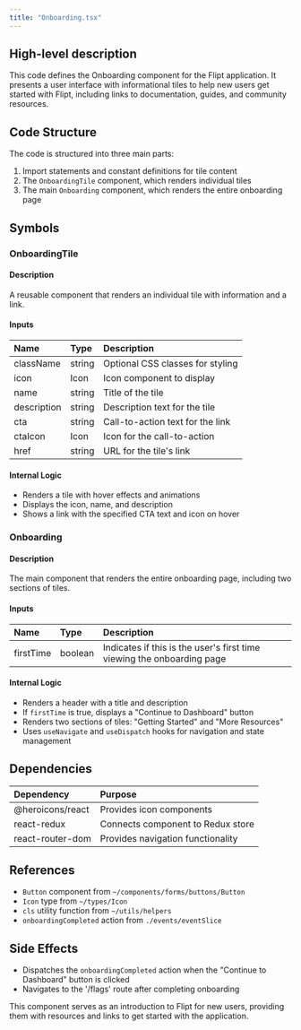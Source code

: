 ```yaml
---
title: "Onboarding.tsx"
---
```


## High-level description
This code defines the Onboarding component for the Flipt application. It presents a user interface with informational tiles to help new users get started with Flipt, including links to documentation, guides, and community resources.

## Code Structure
The code is structured into three main parts:
1. Import statements and constant definitions for tile content
2. The `OnboardingTile` component, which renders individual tiles
3. The main `Onboarding` component, which renders the entire onboarding page

## Symbols

### OnboardingTile
#### Description
A reusable component that renders an individual tile with information and a link.

#### Inputs
| Name | Type | Description |
|:-----|:-----|:------------|
| className | string | Optional CSS classes for styling |
| icon | Icon | Icon component to display |
| name | string | Title of the tile |
| description | string | Description text for the tile |
| cta | string | Call-to-action text for the link |
| ctaIcon | Icon | Icon for the call-to-action |
| href | string | URL for the tile's link |

#### Internal Logic
- Renders a tile with hover effects and animations
- Displays the icon, name, and description
- Shows a link with the specified CTA text and icon on hover

### Onboarding
#### Description
The main component that renders the entire onboarding page, including two sections of tiles.

#### Inputs
| Name | Type | Description |
|:-----|:-----|:------------|
| firstTime | boolean | Indicates if this is the user's first time viewing the onboarding page |

#### Internal Logic
- Renders a header with a title and description
- If `firstTime` is true, displays a "Continue to Dashboard" button
- Renders two sections of tiles: "Getting Started" and "More Resources"
- Uses `useNavigate` and `useDispatch` hooks for navigation and state management

## Dependencies
| Dependency | Purpose |
|:-----------|:--------|
| @heroicons/react | Provides icon components |
| react-redux | Connects component to Redux store |
| react-router-dom | Provides navigation functionality |

## References
- `Button` component from `~/components/forms/buttons/Button`
- `Icon` type from `~/types/Icon`
- `cls` utility function from `~/utils/helpers`
- `onboardingCompleted` action from `./events/eventSlice`

## Side Effects
- Dispatches the `onboardingCompleted` action when the "Continue to Dashboard" button is clicked
- Navigates to the '/flags' route after completing onboarding

This component serves as an introduction to Flipt for new users, providing them with resources and links to get started with the application.